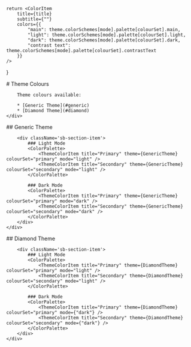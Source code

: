 


    return <ColorItem
        title={title}
        subtitle={""}
        colors={{
            "main": theme.colorSchemes[mode].palette[colourSet].main,
            "light": theme.colorSchemes[mode].palette[colourSet].light,
            "dark": theme.colorSchemes[mode].palette[colourSet].dark,
            "contrast text": theme.colorSchemes[mode].palette[colourSet].contrastText
        }}
    />
}

<Meta title="Theme/Colours" />

<div className="sb-container">
    <div className='sb-section-title'>
        # Theme Colours

        Theme colours available:

        * [Generic Theme](#generic)
        * [Diamond Theme](#diamond)
    </div>
</div>

<div className="sb-container">
    <div id="generic" className='sb-section'>
        ## Generic Theme

        <div className='sb-section-item'>
            ### Light Mode
            <ColorPalette>
                <ThemeColorItem title="Primary" theme={GenericTheme} colourSet="primary" mode="light" />
                <ThemeColorItem title="Secondary" theme={GenericTheme} colourSet="secondary" mode="light" />
            </ColorPalette>

            ### Dark Mode
            <ColorPalette>
                <ThemeColorItem title="Primary" theme={GenericTheme} colourSet="primary" mode="dark" />
                <ThemeColorItem title="Secondary" theme={GenericTheme} colourSet="secondary" mode="dark" />
            </ColorPalette>
        </div>
    </div>
</div>


<div className="sb-container">
    <div id="diamond" className='sb-section'>
        ## Diamond Theme

        <div className='sb-section-item'>
            ### Light Mode
            <ColorPalette>
                <ThemeColorItem title="Primary" theme={DiamondTheme} colourSet="primary" mode="light" />
                <ThemeColorItem title="Secondary" theme={DiamondTheme} colourSet="secondary" mode="light" />
            </ColorPalette>

            ### Dark Mode
            <ColorPalette>
                <ThemeColorItem title="Primary" theme={DiamondTheme} colourSet="primary" mode={"dark"} />
                <ThemeColorItem title="Secondary" theme={DiamondTheme} colourSet="secondary" mode={"dark"} />
            </ColorPalette>
        </div>
    </div>
</div>
